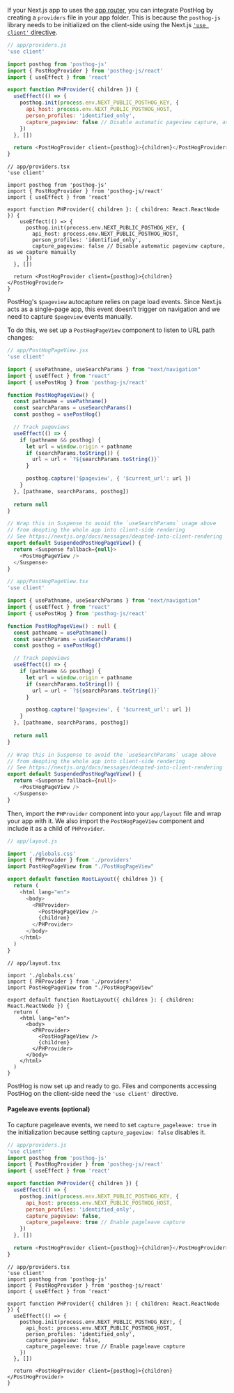 If your Next.js app to uses the [app router](https://nextjs.org/docs/app), you can integrate PostHog by creating a `providers` file in your app folder. This is because the `posthog-js` library needs to be initialized on the client-side using the Next.js [`'use client'` directive](https://nextjs.org/docs/getting-started/react-essentials#client-components).

<MultiLanguage>

```js
// app/providers.js
'use client'

import posthog from 'posthog-js'
import { PostHogProvider } from 'posthog-js/react'
import { useEffect } from 'react'

export function PHProvider({ children }) {
  useEffect(() => {
    posthog.init(process.env.NEXT_PUBLIC_POSTHOG_KEY, {
      api_host: process.env.NEXT_PUBLIC_POSTHOG_HOST,
      person_profiles: 'identified_only',
      capture_pageview: false // Disable automatic pageview capture, as we capture manually
    })
  }, [])

  return <PostHogProvider client={posthog}>{children}</PostHogProvider>
}
```

```tsx
// app/providers.tsx
'use client'

import posthog from 'posthog-js'
import { PostHogProvider } from 'posthog-js/react'
import { useEffect } from 'react'

export function PHProvider({ children }: { children: React.ReactNode }) {
    useEffect(() => {
      posthog.init(process.env.NEXT_PUBLIC_POSTHOG_KEY, {
        api_host: process.env.NEXT_PUBLIC_POSTHOG_HOST,
        person_profiles: 'identified_only',
        capture_pageview: false // Disable automatic pageview capture, as we capture manually
      })
  }, [])

  return <PostHogProvider client={posthog}>{children}</PostHogProvider>
}
```

</MultiLanguage>

PostHog's `$pageview` autocapture relies on page load events. Since Next.js acts as a single-page app, this event doesn't trigger on navigation and we need to capture `$pageview` events manually. 

To do this, we set up a `PostHogPageView` component to listen to URL path changes:

<MultiLanguage>

```js
// app/PostHogPageView.jsx
'use client'

import { usePathname, useSearchParams } from "next/navigation"
import { useEffect } from "react"
import { usePostHog } from 'posthog-js/react'

function PostHogPageView() {
  const pathname = usePathname()
  const searchParams = useSearchParams()
  const posthog = usePostHog()

  // Track pageviews
  useEffect(() => {
    if (pathname && posthog) {
      let url = window.origin + pathname
      if (searchParams.toString()) {
        url = url + `?${searchParams.toString()}`
      }

      posthog.capture('$pageview', { '$current_url': url })
    }
  }, [pathname, searchParams, posthog])
  
  return null
}

// Wrap this in Suspense to avoid the `useSearchParams` usage above
// from deopting the whole app into client-side rendering
// See https://nextjs.org/docs/messages/deopted-into-client-rendering
export default SuspendedPostHogPageView() {
  return <Suspense fallback={null}>
    <PostHogPageView />
  </Suspense>
}
```

```ts
// app/PostHogPageView.tsx
'use client'

import { usePathname, useSearchParams } from "next/navigation"
import { useEffect } from "react"
import { usePostHog } from 'posthog-js/react'

function PostHogPageView() : null {
  const pathname = usePathname()
  const searchParams = useSearchParams()
  const posthog = usePostHog()

  // Track pageviews
  useEffect(() => {
    if (pathname && posthog) {
      let url = window.origin + pathname
      if (searchParams.toString()) {
        url = url + `?${searchParams.toString()}`
      }

      posthog.capture('$pageview', { '$current_url': url })
    }
  }, [pathname, searchParams, posthog])
  
  return null
}

// Wrap this in Suspense to avoid the `useSearchParams` usage above
// from deopting the whole app into client-side rendering
// See https://nextjs.org/docs/messages/deopted-into-client-rendering
export default SuspendedPostHogPageView() {
  return <Suspense fallback={null}>
    <PostHogPageView />
  </Suspense>
}
```

</MultiLanguage>

Then, import the `PHProvider` component into your `app/layout` file and wrap your app with it. We also import the `PostHogPageView` component and include it as a child of `PHProvider`.

<MultiLanguage>

```js
// app/layout.js

import './globals.css'
import { PHProvider } from './providers'
import PostHogPageView from "./PostHogPageView"

export default function RootLayout({ children }) {
  return (
    <html lang="en">
      <body>
        <PHProvider>
          <PostHogPageView /> 
          {children}
        </PHProvider>
      </body>
    </html>
  )
}
```

```tsx
// app/layout.tsx

import './globals.css'
import { PHProvider } from './providers'
import PostHogPageView from "./PostHogPageView"

export default function RootLayout({ children }: { children: React.ReactNode }) {
  return (
    <html lang="en">
      <body>
        <PHProvider>
          <PostHogPageView /> 
          {children}
        </PHProvider>
      </body>
    </html>
  )
}
```

</MultiLanguage>

PostHog is now set up and ready to go. Files and components accessing PostHog on the client-side need the `'use client'` directive.

#### Pageleave events (optional)

To capture pageleave events, we need to set `capture_pageleave: true` in the initialization because setting `capture_pageview: false` disables it.

<MultiLanguage>

```js
// app/providers.js
'use client'
import posthog from 'posthog-js'
import { PostHogProvider } from 'posthog-js/react'
import { useEffect } from 'react'

export function PHProvider({ children }) {
  useEffect(() => {
    posthog.init(process.env.NEXT_PUBLIC_POSTHOG_KEY, {
      api_host: process.env.NEXT_PUBLIC_POSTHOG_HOST,
      person_profiles: 'identified_only',
      capture_pageview: false,
      capture_pageleave: true // Enable pageleave capture
    })
  }, [])

  return <PostHogProvider client={posthog}>{children}</PostHogProvider>
}
```

```tsx
// app/providers.tsx
'use client'
import posthog from 'posthog-js'
import { PostHogProvider } from 'posthog-js/react'
import { useEffect } from 'react'

export function PHProvider({ children }: { children: React.ReactNode }) {
  useEffect(() => {
    posthog.init(process.env.NEXT_PUBLIC_POSTHOG_KEY!, {
      api_host: process.env.NEXT_PUBLIC_POSTHOG_HOST,
      person_profiles: 'identified_only',
      capture_pageview: false,
      capture_pageleave: true // Enable pageleave capture
    })
  }, [])

  return <PostHogProvider client={posthog}>{children}</PostHogProvider>
}
```

</MultiLanguage>